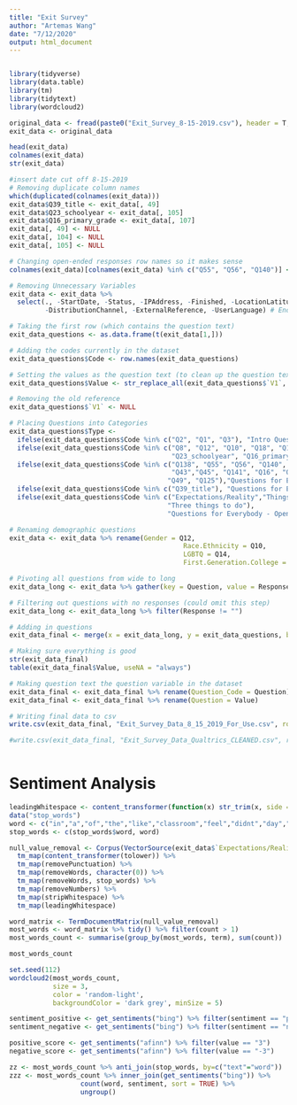 ```yaml
---
title: "Exit Survey"
author: "Artemas Wang"
date: "7/12/2020"
output: html_document
---
```

```r
```

```r
library(tidyverse)
library(data.table)
library(tm) 
library(tidytext)
library(wordcloud2)
```

```r
original_data <- fread(paste0("Exit_Survey_8-15-2019.csv"), header = T, stringsAsFactors = F, data.table = T)
exit_data <- original_data
```

```r
head(exit_data)
colnames(exit_data) 
str(exit_data)

#insert date cut off 8-15-2019
# Removing duplicate column names
which(duplicated(colnames(exit_data))) 
exit_data$Q39_title <- exit_data[, 49]
exit_data$Q23_schoolyear <- exit_data[, 105]
exit_data$Q16_primary_grade <- exit_data[, 107] 
exit_data[, 49] <- NULL
exit_data[, 104] <- NULL
exit_data[, 105] <- NULL

# Changing open-ended responses row names so it makes sense
colnames(exit_data)[colnames(exit_data) %in% c("Q55", "Q56", "Q140")] <- c("Expectations/Reality", "Things Done Differently", "Three things to do")
```

```r
# Removing Unnecessary Variables
exit_data <- exit_data %>%
  select(., -StartDate, -Status, -IPAddress, -Finished, -LocationLatitude, -LocationLongitude, -Progress, -`Duration (in seconds)`, -RecipientEmail, -RecipientFirstName, -RecipientLastName,
         -DistributionChannel, -ExternalReference, -UserLanguage) # End date excluded
```

```r
# Taking the first row (which contains the question text)
exit_data_questions <- as.data.frame(t(exit_data[1,]))

# Adding the codes currently in the dataset
exit_data_questions$Code <- row.names(exit_data_questions)

# Setting the values as the question text (to clean up the question text and remove the difficult references)
exit_data_questions$Value <- str_replace_all(exit_data_questions$`V1`, "\\n", " ")

# Removing the old reference
exit_data_questions$`V1` <- NULL

# Placing Questions into Categories
exit_data_questions$Type <- 
  ifelse(exit_data_questions$Code %in% c("Q2", "Q1", "Q3"), "Intro Questions",
  ifelse(exit_data_questions$Code %in% c("Q8", "Q12", "Q10", "Q18", "Q14","Q20","Q22", 
                                         "Q23_schoolyear", "Q16_primary_grade"), "Demographic Questions", 
  ifelse(exit_data_questions$Code %in% c("Q138", "Q55", "Q56", "Q140", "Q139", "Q42", "Q47", "Q65", "Q44", 
                                         "Q43","Q45", "Q141", "Q16", "Q17", "Q62", "Q126", 
                                        "Q49", "Q125"),"Questions for Everybody", 
  ifelse(exit_data_questions$Code %in% c("Q39_title"), "Questions for Everybody", 
  ifelse(exit_data_questions$Code %in% c("Expectations/Reality","Things Done Differently", 
                                        "Three things to do"), 
                                        "Questions for Everybody - Open-Ended", "Reasons for Departure")))))
```

```r
# Renaming demographic questions
exit_data <- exit_data %>% rename(Gender = Q12,
                                            Race.Ethnicity = Q10,
                                            LGBTQ = Q14,
                                            First.Generation.College = Q18)

# Pivoting all questions from wide to long
exit_data_long <- exit_data %>% gather(key = Question, value = Response, -ResponseId, -RecordedDate)

# Filtering out questions with no responses (could omit this step)
exit_data_long <- exit_data_long %>% filter(Response != "")
```

```r
# Adding in questions
exit_data_final <- merge(x = exit_data_long, y = exit_data_questions, by.x = "Question", by.y = "Code", all.x = TRUE)

# Making sure everything is good
str(exit_data_final)
table(exit_data_final$Value, useNA = "always")

# Making question text the question variable in the dataset
exit_data_final <- exit_data_final %>% rename(Question_Code = Question)
exit_data_final <- exit_data_final %>% rename(Question = Value)

# Writing final data to csv
write.csv(exit_data_final, "Exit_Survey_Data_8_15_2019_For_Use.csv", row.names=FALSE)

#write.csv(exit_data_final, "Exit_Survey_Data_Qualtrics_CLEANED.csv", row.names=FALSE)
```

```r
```

# Sentiment Analysis
```r
leadingWhitespace <- content_transformer(function(x) str_trim(x, side = "both"))
data("stop_words")
word <- c("in","a","of","the","like","classroom","feel","didnt","day","ive") 
stop_words <- c(stop_words$word, word) 

```

```r
null_value_removal <- Corpus(VectorSource(exit_data$`Expectations/Reality`)) %>%
  tm_map(content_transformer(tolower)) %>%
  tm_map(removePunctuation) %>%
  tm_map(removeWords, character(0)) %>%
  tm_map(removeWords, stop_words) %>%
  tm_map(removeNumbers) %>%
  tm_map(stripWhitespace) %>%
  tm_map(leadingWhitespace)

word_matrix <- TermDocumentMatrix(null_value_removal)
most_words <- word_matrix %>% tidy() %>% filter(count > 1)
most_words_count <- summarise(group_by(most_words, term), sum(count))

most_words_count

set.seed(112)
wordcloud2(most_words_count, 
           size = 3,
           color = 'random-light',
           backgroundColor = 'dark grey', minSize = 5)
```

```r

sentiment_positive <- get_sentiments("bing") %>% filter(sentiment == "positive")
sentiment_negative <- get_sentiments("bing") %>% filter(sentiment == "negative")

positive_score <- get_sentiments("afinn") %>% filter(value == "3")
negative_score <- get_sentiments("afinn") %>% filter(value == "-3")

zz <- most_words_count %>% anti_join(stop_words, by=c("text"="word"))
zzz <- most_words_count %>% inner_join(get_sentiments("bing")) %>% 
                  count(word, sentiment, sort = TRUE) %>%
                  ungroup()
```










